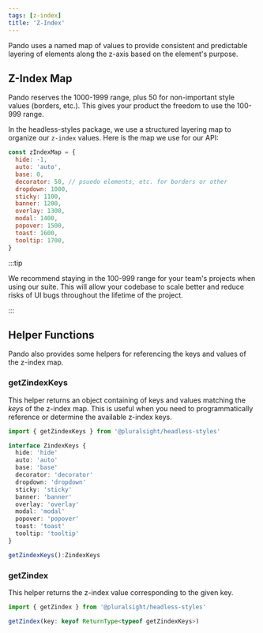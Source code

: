 ```yaml
---
tags: [z-index]
title: 'Z-Index'
---
```


Pando uses a named map of values to provide consistent and predictable layering of elements along the z-axis based on the element's purpose.

## Z-Index Map

Pando reserves the 1000-1999 range, plus 50 for non-important style values (borders, etc.). This gives your product the freedom to use the 100-999 range.

In the headless-styles package, we use a structured layering map to organize our `z-index` values. Here is the map we use for our API:

```javascript title="CSS z-index values"
const zIndexMap = {
  hide: -1,
  auto: 'auto',
  base: 0,
  decorator: 50, // psuedo elements, etc. for borders or other
  dropdown: 1000,
  sticky: 1100,
  banner: 1200,
  overlay: 1300,
  modal: 1400,
  popover: 1500,
  toast: 1600,
  tooltip: 1700,
}
```

:::tip

We recommend staying in the 100-999 range for your team's projects when using our suite. This will allow your codebase to scale better and reduce risks of UI bugs throughout the lifetime of the project.

:::

## Helper Functions

Pando also provides some helpers for referencing the keys and values of the z-index map.

### getZindexKeys

This helper returns an object containing of keys and values matching the _keys_ of the z-index map. This is useful when you need to programmatically reference or determine the available z-index keys.

```javascript
import { getZindexKeys } from '@pluralsight/headless-styles'
```

```typescript
interface ZindexKeys {
  hide: 'hide'
  auto: 'auto'
  base: 'base'
  decorator: 'decorator'
  dropdown: 'dropdown'
  sticky: 'sticky'
  banner: 'banner'
  overlay: 'overlay'
  modal: 'modal'
  popover: 'popover'
  toast: 'toast'
  tooltip: 'tooltip'
}

getZindexKeys():ZindexKeys
```

### getZindex

This helper returns the z-index value corresponding to the given key.

```javascript
import { getZindex } from '@pluralsight/headless-styles'
```

```typescript
getZindex(key: keyof ReturnType<typeof getZindexKeys>)
```

